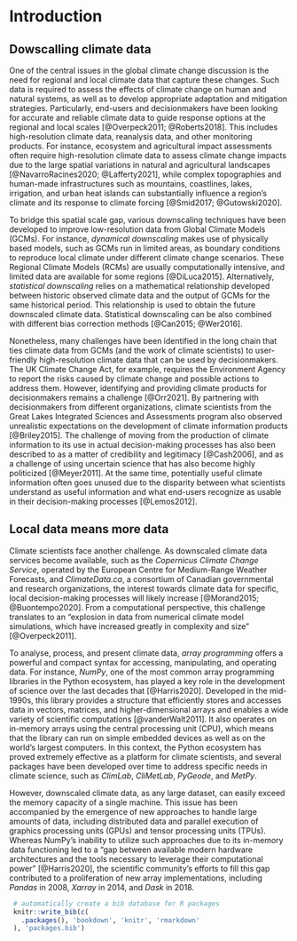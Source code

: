 # Introduction

## Dowscalling climate data

One of the central issues in the global climate change discussion is the need for regional and local climate data that capture these changes. Such data is required to assess the effects of climate change on human and natural systems, as well as to develop appropriate adaptation and mitigation strategies. Particularly, end-users and decisionmakers have been looking for accurate and reliable climate data to guide response options at the regional and local scales [@Overpeck2011; @Roberts2018]. This includes high-resolution climate data, reanalysis data, and other monitoring products. For instance, ecosystem and agricultural impact assessments often require high-resolution climate data to assess climate change impacts due to the large spatial variations in natural and agricultural landscapes [@NavarroRacines2020; @Lafferty2021], while complex topographies and human-made infrastructures such as mountains, coastlines, lakes, irrigation, and urban heat islands can substantially influence a region’s climate and its response to climate forcing [@Smid2017; @Gutowski2020].

To bridge this spatial scale gap, various downscaling techniques have been developed to improve low-resolution data from Global Climate Models (GCMs). For instance, _dynamical downscaling_ makes use of physically based models, such as GCMs run in limited areas, as boundary conditions to reproduce local climate under different climate change scenarios. These Regional Climate Models (RCMs) are usually computationally intensive, and limited data are available for some regions [@DiLuca2015]. Alternatively, _statistical downscaling_ relies on a mathematical relationship developed between historic observed climate data and the output of GCMs for the same historical period. This relationship is used to obtain the future downscaled climate data. Statistical downscaling can be also combined with different bias correction methods [@Can2015; @Wer2016]. 

Nonetheless, many challenges have been identified in the long chain that ties climate data from GCMs (and the work of climate scientists) to user-friendly high-resolution climate data that can be used by decisionmakers. The UK Climate Change Act, for example, requires the Environment Agency to report the risks caused by climate change and possible actions to address them. However, identifying and providing climate products for decisionmakers remains a challenge [@Orr2021]. By partnering with decisionmakers from different organizations, climate scientists from the Great Lakes Integrated Sciences and Assessments program also observed unrealistic expectations on the development of climate information products [@Briley2015]. The challenge of moving from the production of climate information to its use in actual decision-making processes has also been described to as a matter of credibility and legitimacy [@Cash2006], and as a challenge of using uncertain science that has also become highly politicized [@Meyer2011]. At the same time, potentially useful climate information often goes unused due to the disparity between what scientists understand as useful information and what end-users recognize as usable in their decision-making processes [@Lemos2012].

## Local data means more data

Climate scientists face another challenge. As downscaled climate data services become available, such as the _Copernicus Climate Change Service_, operated by the European Centre for Medium-Range Weather Forecasts, and _ClimateData.ca_, a consortium of Canadian governmental and research organizations, the interest towards climate data for specific, local decision-making processes will likely increase [@Morand2015; @Buontempo2020]. From a computational perspective, this challenge translates to an “explosion in data from numerical climate model simulations, which have increased greatly in complexity and size” [@Overpeck2011].

To analyse, process, and present climate data, _array programming_ offers a powerful and compact syntax for accessing, manipulating, and operating data. For instance, _NumPy_, one of the most common array programming libraries in the Python ecosystem, has played a key role in the development of science over the last decades that  [@Harris2020]. Developed in the mid-1990s, this library  provides a structure that efficiently stores and accesses data in vectors, matrices, and higher-dimensional arrays and enables a wide variety of scientific computations [@vanderWalt2011]. It also operates on in-memory arrays using the central processing unit (CPU), which means that the library can run on simple embedded devices as well as on the world’s largest computers. In this context, the Python ecosystem has proved extremely effective as a platform for climate scientists, and several packages have been developed over time to address specific needs in climate science, such as _ClimLab_, _CliMetLab_, _PyGeode_, and _MetPy_.

However, downscaled climate data, as any large dataset, can easily exceed the memory capacity of a single machine. This issue has been accompanied by the emergence of new approaches to handle large amounts of data, including distributed data and parallel execution of graphics processing units (GPUs) and tensor processing units (TPUs). Whereas NumPy's inability to utilize such approaches due to its in-memory data functioning led to a "gap between available modern hardware architectures and the tools necessary to leverage their computational power” [@Harris2020], the scientific community’s efforts to fill this gap contributed to a proliferation of new array implementations, including _Pandas_ in 2008, _Xarray_ in 2014, and _Dask_ in 2018.

```r
 # automatically create a bib database for R packages
 knitr::write_bib(c(
   .packages(), 'bookdown', 'knitr', 'rmarkdown'
 ), 'packages.bib')
```

<!-- # Hello bookdown  -->

<!-- All chapters start with a first-level heading followed by your chapter title, like the line above. There should be only one first-level heading (`#`) per .Rmd file. -->

<!-- ## A section -->

<!-- All chapter sections start with a second-level (`##`) or higher heading followed by your section title, like the sections above and below here. You can have as many as you want within a chapter. -->

<!-- ### An unnumbered section {-} -->

<!-- Chapters and sections are numbered by default. To un-number a heading, add a `{.unnumbered}` or the shorter `{-}` at the end of the heading, like in this section. -->
